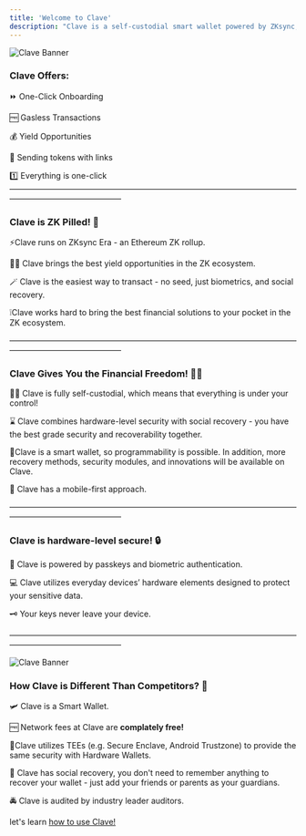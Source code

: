 ```yaml
---
title: 'Welcome to Clave'
description: "Clave is a self-custodial smart wallet powered by ZKsync, designed to deliver a seamless, user-friendly payment experience with zero gas fees. With Clave, crypto becomes accessible to everyone."
---
```



![Clave Banner](./images/banner.png)



### Clave Offers:
⏩ One-Click Onboarding

🆓 Gasless Transactions

💰 Yield Opportunities

🔗 Sending tokens with links

1️⃣ Everything is one-click
——————————————————————————————————————————————————

### Clave is ZK Pilled! 💊
⚡️Clave runs on ZKsync Era - an Ethereum ZK rollup.

🫵🏻 Clave brings the best yield opportunities in the ZK ecosystem.

🪄 Clave is the easiest way to transact - no seed, just biometrics, and social recovery. 

❕Clave works hard to bring the best financial solutions to your pocket in the ZK ecosystem.

——————————————————————————————————————————————————

### Clave Gives You the Financial Freedom! ⛓️‍💥

🤼‍♂️ Clave is fully self-custodial, which means that everything is under your control!

⌛️ Clave combines hardware-level security with social recovery - you have the best grade security and recoverability together. 

📱Clave is a smart wallet, so programmability is possible. In addition, more recovery methods, security modules, and innovations will be available on Clave.

📲 Clave has a mobile-first approach.

——————————————————————————————————————————————————

### Clave is hardware-level secure! 🔒

🎫 Clave is powered by passkeys and biometric authentication.

💻 Clave utilizes everyday devices’ hardware elements designed to protect your sensitive data.

🗝️ Your keys never leave your device.

——————————————————————————————————————————————————

![Clave Banner](./images/banner2.png)


### How Clave is Different Than Competitors? 👾

🛩️ Clave is a Smart Wallet.

🆓 Network fees at Clave are **complately free!**

🌽Clave utilizes TEEs (e.g. Secure Enclave, Android Trustzone) to provide the same security with Hardware Wallets.

🤽 Clave has social recovery, you don't need to remember anything to recover your wallet - just add your friends or parents as your guardians. 

🚔 Clave is audited by industry leader auditors.

let's learn [how to use Clave!](how-to-create-account)